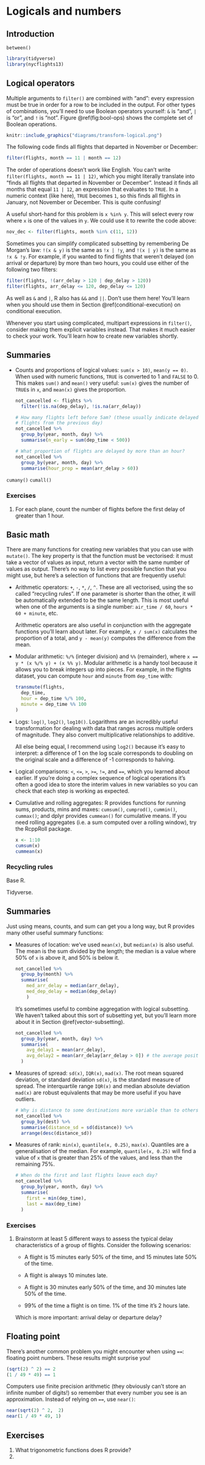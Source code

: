 # Logicals and numbers {#logicals-numbers}

## Introduction

`between()`

```r
library(tidyverse)
library(nycflights13)
```

## Logical operators

Multiple arguments to `filter()` are combined with "and": every expression must be true in order for a row to be included in the output.
For other types of combinations, you'll need to use Boolean operators yourself: `&` is "and", `|` is "or", and `!` is "not".
Figure \@ref(fig:bool-ops) shows the complete set of Boolean operations.

```r
knitr::include_graphics("diagrams/transform-logical.png")
```

The following code finds all flights that departed in November or December:

```r
filter(flights, month == 11 | month == 12)
```

The order of operations doesn't work like English.
You can't write `filter(flights, month == 11 | 12)`, which you might literally translate into "finds all flights that departed in November or December".
Instead it finds all months that equal `11 | 12`, an expression that evaluates to `TRUE`.
In a numeric context (like here), `TRUE` becomes `1`, so this finds all flights in January, not November or December.
This is quite confusing!

A useful short-hand for this problem is `x %in% y`.
This will select every row where `x` is one of the values in `y`.
We could use it to rewrite the code above:

```r
nov_dec <- filter(flights, month %in% c(11, 12))
```

Sometimes you can simplify complicated subsetting by remembering De Morgan's law: `!(x & y)` is the same as `!x | !y`, and `!(x | y)` is the same as `!x & !y`.
For example, if you wanted to find flights that weren't delayed (on arrival or departure) by more than two hours, you could use either of the following two filters:

```r
filter(flights, !(arr_delay > 120 | dep_delay > 120))
filter(flights, arr_delay <= 120, dep_delay <= 120)
```

As well as `&` and `|`, R also has `&&` and `||`.
Don't use them here!
You'll learn when you should use them in Section \@ref(conditional-execution) on conditional execution.

Whenever you start using complicated, multipart expressions in `filter()`, consider making them explicit variables instead.
That makes it much easier to check your work.
You'll learn how to create new variables shortly.

## Summaries

-   Counts and proportions of logical values: `sum(x > 10)`, `mean(y == 0)`.
    When used with numeric functions, `TRUE` is converted to 1 and `FALSE` to 0.
    This makes `sum()` and `mean()` very useful: `sum(x)` gives the number of `TRUE`s in `x`, and `mean(x)` gives the proportion.

    ```r
    not_cancelled <- flights %>% 
      filter(!is.na(dep_delay), !is.na(arr_delay))

    # How many flights left before 5am? (these usually indicate delayed
    # flights from the previous day)
    not_cancelled %>% 
      group_by(year, month, day) %>% 
      summarise(n_early = sum(dep_time < 500))

    # What proportion of flights are delayed by more than an hour?
    not_cancelled %>% 
      group_by(year, month, day) %>% 
      summarise(hour_prop = mean(arr_delay > 60))
    ```

`cumany()` `cumall()`

### Exercises

1.  For each plane, count the number of flights before the first delay of greater than 1 hour.

## Basic math

There are many functions for creating new variables that you can use with `mutate()`.
The key property is that the function must be vectorised: it must take a vector of values as input, return a vector with the same number of values as output.
There's no way to list every possible function that you might use, but here's a selection of functions that are frequently useful:

-   Arithmetic operators: `+`, `-`, `*`, `/`, `^`.
    These are all vectorised, using the so called "recycling rules".
    If one parameter is shorter than the other, it will be automatically extended to be the same length.
    This is most useful when one of the arguments is a single number: `air_time / 60`, `hours * 60 + minute`, etc.

    Arithmetic operators are also useful in conjunction with the aggregate functions you'll learn about later.
    For example, `x / sum(x)` calculates the proportion of a total, and `y - mean(y)` computes the difference from the mean.

-   Modular arithmetic: `%/%` (integer division) and `%%` (remainder), where `x == y * (x %/% y) + (x %% y)`.
    Modular arithmetic is a handy tool because it allows you to break integers up into pieces.
    For example, in the flights dataset, you can compute `hour` and `minute` from `dep_time` with:

    ```r
    transmute(flights,
      dep_time,
      hour = dep_time %/% 100,
      minute = dep_time %% 100
    )
    ```

-   Logs: `log()`, `log2()`, `log10()`.
    Logarithms are an incredibly useful transformation for dealing with data that ranges across multiple orders of magnitude.
    They also convert multiplicative relationships to additive.

    All else being equal, I recommend using `log2()` because it's easy to interpret: a difference of 1 on the log scale corresponds to doubling on the original scale and a difference of -1 corresponds to halving.

-   Logical comparisons: `<`, `<=`, `>`, `>=`, `!=`, and `==`, which you learned about earlier.
    If you're doing a complex sequence of logical operations it's often a good idea to store the interim values in new variables so you can check that each step is working as expected.

-   Cumulative and rolling aggregates: R provides functions for running sums, products, mins and maxes: `cumsum()`, `cumprod()`, `cummin()`, `cummax()`; and dplyr provides `cummean()` for cumulative means.
    If you need rolling aggregates (i.e. a sum computed over a rolling window), try the RcppRoll package.

    ```r
    x <- 1:10
    cumsum(x)
    cummean(x)
    ```

### Recycling rules

Base R.

Tidyverse.

## Summaries

Just using means, counts, and sum can get you a long way, but R provides many other useful summary functions:

-   Measures of location: we've used `mean(x)`, but `median(x)` is also useful.
    The mean is the sum divided by the length; the median is a value where 50% of `x` is above it, and 50% is below it.

    ```r
    not_cancelled %>%
      group_by(month) %>%
      summarise(
        med_arr_delay = median(arr_delay),
        med_dep_delay = median(dep_delay)
        )
    ```

    It's sometimes useful to combine aggregation with logical subsetting.
    We haven't talked about this sort of subsetting yet, but you'll learn more about it in Section \@ref(vector-subsetting).

    ```r
    not_cancelled %>% 
      group_by(year, month, day) %>% 
      summarise(
        avg_delay1 = mean(arr_delay),
        avg_delay2 = mean(arr_delay[arr_delay > 0]) # the average positive delay
      )
    ```

-   Measures of spread: `sd(x)`, `IQR(x)`, `mad(x)`.
    The root mean squared deviation, or standard deviation `sd(x)`, is the standard measure of spread.
    The interquartile range `IQR(x)` and median absolute deviation `mad(x)` are robust equivalents that may be more useful if you have outliers.

    ```r
    # Why is distance to some destinations more variable than to others?
    not_cancelled %>% 
      group_by(dest) %>% 
      summarise(distance_sd = sd(distance)) %>% 
      arrange(desc(distance_sd))
    ```

-   Measures of rank: `min(x)`, `quantile(x, 0.25)`, `max(x)`.
    Quantiles are a generalisation of the median.
    For example, `quantile(x, 0.25)` will find a value of `x` that is greater than 25% of the values, and less than the remaining 75%.

    ```r
    # When do the first and last flights leave each day?
    not_cancelled %>% 
      group_by(year, month, day) %>% 
      summarise(
        first = min(dep_time),
        last = max(dep_time)
      )
    ```

### Exercises

1.  Brainstorm at least 5 different ways to assess the typical delay characteristics of a group of flights.
    Consider the following scenarios:

    -   A flight is 15 minutes early 50% of the time, and 15 minutes late 50% of the time.

    -   A flight is always 10 minutes late.

    -   A flight is 30 minutes early 50% of the time, and 30 minutes late 50% of the time.

    -   99% of the time a flight is on time.
        1% of the time it's 2 hours late.

    Which is more important: arrival delay or departure delay?

## Floating point

There's another common problem you might encounter when using `==`: floating point numbers.
These results might surprise you!

```r
(sqrt(2) ^ 2) == 2
(1 / 49 * 49) == 1
```

Computers use finite precision arithmetic (they obviously can't store an infinite number of digits!) so remember that every number you see is an approximation.
Instead of relying on `==`, use `near()`:

```r
near(sqrt(2) ^ 2,  2)
near(1 / 49 * 49, 1)
```

## Exercises

1.  What trigonometric functions does R provide?
2.  

